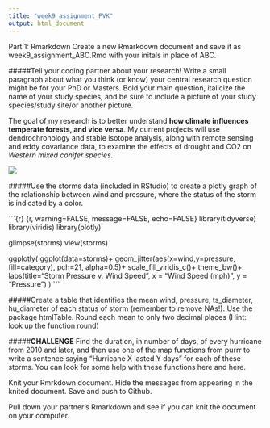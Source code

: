 ```yaml
---
title: "week9_assignment_PVK"
output: html_document
---
```

Part 1: Rmarkdown
Create a new Rmarkdown document and save it as week9_assignment_ABC.Rmd with your initals in place of ABC.

#####Tell your coding partner about your research! Write a small paragraph about what you think (or know) your central research question might be for your PhD or Masters. Bold your main question, italicize the name of your study species, and be sure to include a picture of your study species/study site/or another picture.

The goal of my research is to better understand 
**how climate influences temperate forests, and vice versa**. My current projects will use dendrochronology and stable isotope analysis, along with remote sensing and eddy covariance data, to examine the effects of drought and CO2 on 
*Western mixed conifer species*.

![](https://northlab.faculty.ucdavis.edu/wp-content/uploads/sites/195/2019/01/paige_treeheight.jpg)




#####Use the storms data (included in RStudio) to create a plotly graph of the relationship between wind and pressure, where the status of the storm is indicated by a color.

```{r} {r, warning=FALSE, message=FALSE, echo=FALSE}
library(tidyverse)
library(viridis)
library(plotly)

glimpse(storms)
view(storms)

ggplotly(
  ggplot(data=storms)+
    geom_jitter(aes(x=wind,y=pressure, fill=category), pch=21, alpha=0.5)+
    scale_fill_viridis_c()+
  theme_bw()+
  labs(title="Storm Pressure v. Wind Speed", x = "Wind Speed (mph)", y = "Pressure")
)
```

#####Create a table that identifies the mean wind, pressure, ts_diameter, hu_diameter of each status of storm (remember to remove NAs!). Use the package htmlTable. Round each mean to only two decimal places (Hint: look up the function round)


#####**CHALLENGE** Find the duration, in number of days, of every hurricane from 2010 and later, and then use one of the map functions from purrr to write a sentence saying “Hurricane X lasted Y days” for each of these storms. You can look for some help with these functions here and here.

Knit your Rmrkdown document. Hide the messages from appearing in the knited document. Save and push to Github.

Pull down your partner’s Rmarkdown and see if you can knit the document on your computer.

